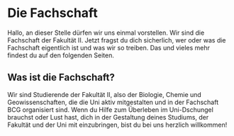 # Die Fachschaft {#fachschaft}

Hallo, an dieser Stelle dürfen wir uns einmal vorstellen. Wir sind die Fachschaft der Fakultät II. Jetzt fragst du dich sicherlich, wer oder was die Fachschaft eigentlich ist und was wir so treiben. Das und vieles mehr findest du auf den folgenden Seiten.

## Was ist die Fachschaft? {#fachschaft-was-ist-das}

Wir sind Studierende der Fakultät II, also der Biologie, Chemie und Geowissenschaften, die die Uni aktiv mitgestalten und in der Fachschaft BCG organisiert sind. Wenn du Hilfe zum Überleben im Uni-Dschungel brauchst oder Lust hast, dich in der Gestaltung deines Studiums, der Fakultät und der Uni mit einzubringen, bist du bei uns herzlich willkommen!